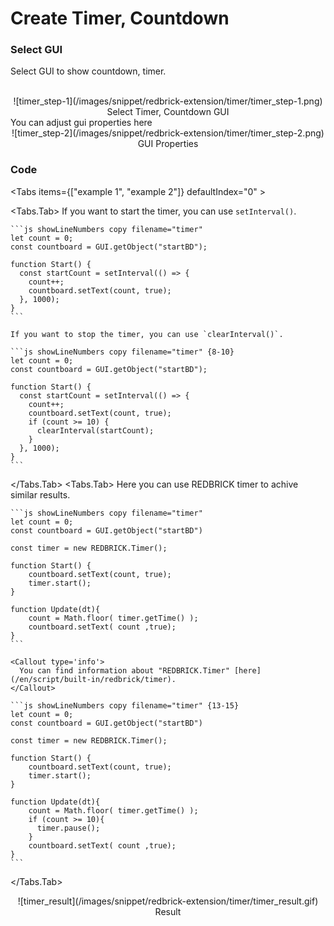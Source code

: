 
# Create Timer, Countdown

<Steps>

### Select GUI

Select GUI to show countdown, timer.

<br />
<center>
  ![timer_step-1](/images/snippet/redbrick-extension/timer/timer_step-1.png) Select Timer, Countdown GUI
</center>

<Callout type="info">
  You can adjust gui properties here
  <br />
  <center>![timer_step-2](/images/snippet/redbrick-extension/timer/timer_step-2.png) GUI Properties</center>
</Callout>

### Code

<Tabs items={["example 1", "example 2"]} defaultIndex="0" >

  <Tabs.Tab>
    If you want to start the timer, you can use `setInterval()`.

    ```js showLineNumbers copy filename="timer"
    let count = 0;
    const countboard = GUI.getObject("startBD");

    function Start() {
      const startCount = setInterval(() => {
        count++;
        countboard.setText(count, true);
      }, 1000);
    }
    ```

    If you want to stop the timer, you can use `clearInterval()`.

    ```js showLineNumbers copy filename="timer" {8-10}
    let count = 0;
    const countboard = GUI.getObject("startBD");

    function Start() {
      const startCount = setInterval(() => {
        count++;
        countboard.setText(count, true);
        if (count >= 10) {
          clearInterval(startCount);
        }
      }, 1000);
    }
    ```

  </Tabs.Tab>
  <Tabs.Tab>
    Here you can use REDBRICK timer to achive similar results.

    ```js showLineNumbers copy filename="timer"
    let count = 0;
    const countboard = GUI.getObject("startBD")

    const timer = new REDBRICK.Timer();

    function Start() {
        countboard.setText(count, true);
        timer.start();
    }

    function Update(dt){
        count = Math.floor( timer.getTime() );
        countboard.setText( count ,true);
    }
    ```

    <Callout type='info'>
      You can find information about "REDBRICK.Timer" [here](/en/script/built-in/redbrick/timer).
    </Callout>

    ```js showLineNumbers copy filename="timer" {13-15}
    let count = 0;
    const countboard = GUI.getObject("startBD")

    const timer = new REDBRICK.Timer();

    function Start() {
        countboard.setText(count, true);
        timer.start();
    }

    function Update(dt){
        count = Math.floor( timer.getTime() );
        if (count >= 10){
          timer.pause();
        }
        countboard.setText( count ,true);
    }
    ```

  </Tabs.Tab>
</Tabs>
<br />
<center>
  ![timer_result](/images/snippet/redbrick-extension/timer/timer_result.gif) Result
</center>
</Steps>
